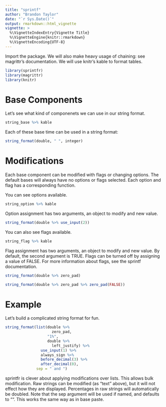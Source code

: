 ```yaml
---
title: "sprintf"
author: "Brandon Taylor"
date: "`r Sys.Date()`"
output: rmarkdown::html_vignette
vignette: >
  %\VignetteIndexEntry{Vignette Title}
  %\VignetteEngine{knitr::rmarkdown}
  %\VignetteEncoding{UTF-8}
---
```


Import the package. We will also make heavy usage of chaining: see magrittr's documentation. We will use knitr's kable to format tables.

```r
library(sprintfr)
library(magrittr)
library(knitr)
```

# Base Components
Let's see what kind of componenets we can use in our string format. 

```r
string_base %>% kable
```

Each of these base time can be used in a string format:

```r
string_format(double, " ", integer)
```

# Modifications
Each base component can be modified with flags or changing options. The default bases will always have no options or flags selected. Each option and flag has a corresponding function.

You can see options available.
```r
string_option %>% kable
```

Option assignment has two arguments, an object to modify and new value.

```r
string_format(double %>% use_input(2))
```

You can also see flags available.
```r
string_flag %>% kable
```

Flag assignment has two arguments, an object to modify and new value. By default, the second argument is TRUE. Flags can be turned off by assigning a value of FALSE. For more information about flags, see the sprintf documentation.

```r
string_format(double %>% zero_pad)
```

```r
string_format(double %>% zero_pad %>% zero_pad(FALSE))
```


# Example

Let's build a complicated string format for fun.

```r
string_format(list(double %>% 
                     zero_pad,
                   "1%",
                   double %>% 
                     left_justify) %>%
                use_input(1) %>%
                always_sign %>%
                before_decimal(3) %>%
                after_decimal(0),
              sep = " and ")
```

sprintfr is clever about applying modifications over lists. This allows bulk modification. Raw strings can be modified (as "text" above), but it will not effect how they are displayed. Percentages in raw strings will automatically be doubled. Note that the sep argument will be used if named, and defaults to "". This works the same way as in base paste.
